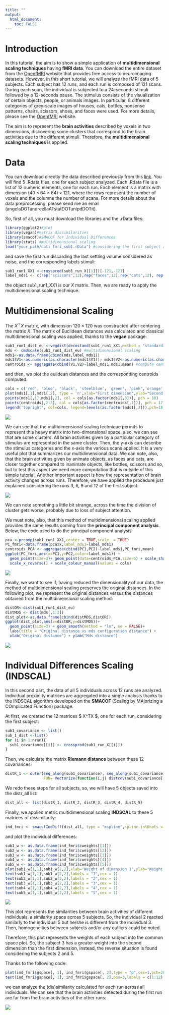 ---
title: ""
output: 
  html_document:
    toc: FALSE
---

# Introduction

In this tutorial, the aim is to show a simple application of **multidimensional scaling techniques** having **fMRI data**. You can download the entire dataset from the [OpenfMRI](https://openfmri.org/dataset/ds000105/) website that provides free access to neuroimaging datasets. 
However, in this short tutorial, we will analyze the fMRI data of 5 subjects. Each subject has 12 runs, and each run is composed of 121 scans.  During each scan, the individual is subjected to a 24-seconds stimuli followed by a 12-seconds pause. The stimulus consists of the visualization of certain objects, people, or animals images. In particular, 8 different categories of grey-scale images of houses, cats, bottles, nonsense patterns, chairs, scissors, shoes, and faces were used. For more details, please see the [OpenfMRI](https://openfmri.org/dataset/ds000105/) website.

The aim is to represent the **brain activities** described by voxels in two dimensions, discovering some clusters that correspond to the brain activities due to the different stimuli. Therefore, the **multidimensional scaling techniques** is applied.

# Data

You can download directly the data described previously from this [link](https://drive.google.com/open?id=1DceMW-cUf-c3j3jA3Djh8oIL2bhM8U-z). You will find 5 .Rdata files, one for each subject analyzed. 
Each .Rdata file is a list of 12 numeric elements, one for each run. Each element is a matrix with dimension $(40 \times 64 \times 64) \times 121$, where the rows represent the number of voxels and the columns the number of scans.  For more details about the data preprocessing, please send me an email (angelaDOTandreellaATstatDOTunipdDOTit).

So, first of all, you must download the libraries and the .rData files:

```r
library(ggplot2)#plot
library(vegan)#matrix dissimilarities
library(smacof)#SMACOF for Individual Differences
library(stats) #multidimensional scaling
load("your_path/dati_fmri_sub1.rData") #considering the first subject as example
```

and save the first run discarding the last settling volume considered as noise, and the corresponding labels stimuli:

```r
sub1_run1_XX1 <-crossprod(sub1_run_X[[1]])[-121,-121]
label_mds1 <- c(rep("scissors",12),rep("faces",12),rep("cats",12), rep("shoes",12), rep("house",12),rep("scrambledpix",12),rep("bottle",12) , rep("chair",12),rep("pausa",12),rep("pausa",12))
```

the object sub1_run1_XX1 is our $X$ matrix. Then, we are ready to apply the multidimensional scaling technique.

# Multidimensional Scaling 

The $X^\top X$ matrix, with dimension $120 \times 120$ was constructed after centering the matrix $X$. The matrix of Euclidean distances was calculated and classical multidimensional scaling was applied, thanks to the **vegan** package:

```r
sub1_run1_dist_eu <-vegdist(decostand(sub1_run1_XX1,method = "standardize"),method = "euclidean") #euclidean distance
mds <- cmdscale(sub1_run1_dist_eu) #multidimensional scaling
mds1<-as.data.frame(cbind(mds,label_mds1)) 
mds1$V1<-as.numeric(as.character(mds1$V1)); mds1$V2<-as.numeric(as.character(mds1$V2))
centroids <- aggregate(cbind(V1,V2)~label_mds1,mds1,mean) #compute centroids
```
and then, we plot the eulidean distances and the corresponding centroids computed:

```r
cols = c('red', 'blue', 'black', 'steelblue', 'green', 'pink','orange','yellow','brown')
plot(mds1[,1],mds1[,2], type = 'n',xlab="First dimension",ylab="Second dimension",main = "First Run")
points(mds1[,1],mds1[,2], col = cols[as.factor(mds1[,3])], pch = 18)
points(centroids[,2:3], col = cols[as.factor(centroids[,1])], pch = 17,cex=2)
legend('topright', col=cols, legend=levels(as.factor(mds1[,3])),pch=18, cex = 0.7)
```

![](Images/mds.png)


We can see that the multidimensional scaling technique permits to represent this heavy matrix into two-dimensional space, also, we can see that are some clusters.
All brain activities given by a particular category of stimulus are represented in the same cluster. Then, the y-axis can describe the stimulus categories and the x-axis the various scans applied. It is a very useful plot that summarizes our multidimensional data.
We can note, also, that the brain activities given by animate objects, as faces and cats, are closer together compared to inanimate objects, like bottles, scissors and so, but to test this aspect we need more computation that is outside of this simple tutorial.
Another important aspect is how the representation of brain activity changes across runs. Therefore, we have applied the procedure just explained considering the runs 3, 6, 9 and 12 of the first subject:


![](Images/plot_sub1_runALL.png)

We can note something a little bit strange, across the time the division of cluster gets worse, probably due to loss of subject  attention.

We must note, also, that this method of multidimensional scaling applied provides the same results coming from the **principal component analysis**. Below, the code used to do the principal component analysis:

```r
pca <-prcomp(sub1_run1_XX1,center = TRUE,scale. = TRUE)
PC_fmri<-data.frame(pca$x,label_mds1=label_mds1)
centroids_PCA <- aggregate(cbind(PC1,PC2)~label_mds1,PC_fmri,mean)
ggplot(PC_fmri,aes(x=PC1,y=PC2,color=label_mds1)) +
  geom_point(size=3)+ geom_point(data=centroids_PCA,size=5) + scale_shape_manual(values=c(3,23)) + 
  scale_x_reverse() + scale_colour_manual(values = cols)
```

![](Images/plot_sub1_run1_pca.png)

Finally, we want to see if, having reduced the dimensionality of our data, the method of multidimensional scaling preserves the original distances. In the following plot, we represent the original distances versus the distances obtained from the multidimensional scaling method:

```r
distOR<-dist(sub1_run1_dist_eu)
distMDS <- dist(mds[,1:2])
dist_plot<-as.data.frame(cbind(distMDS,distOR))
ggplot(dist_plot,aes(x=distOR,y=distMDS))+
  geom_point(size=3) + geom_smooth(method = "lm", se = FALSE)+
  labs(title = "Original distance vs mds configuration distance") +
  xlab("Original distance") + ylab("Mds distance")
```

![](Images/diagnosticplot_sub1_run1.png)


# Individual Differences Scaling (INDSCAL) 

In this second part, the data of all 5 individuals across 12 runs are analyzed. Individual proximity matrices are aggregated into a single analysis thanks to the INDSCAL algorithm developed on the **SMACOF** (Scaling by MAjorizing a COmplicated Function) package. 

At first, we created the 12 matrices $ X^TX $, one for each run, considering the first subject:

```r
sub1_covariance <- list()
sub_1_dist <-list()
for (i in 1:nrun){
  sub1_covariance[[i]] <- crossprod(sub1_run_X[[i]])
}
```

Then, we calculate the matrix **Riemann distance** between these 12 covariances:

```r
distR_1 <- outer(seq_along(sub1_covariance), seq_along(sub1_covariance), 
                 FUN= Vectorize(function(i,j) distcov(sub1_covariance[[i]], sub1_covariance[[j]],method = "Riemannian")))
```
We redo these steps for all subjects, so, we will have 5 objects saved into the distr_all list:

```r
dist_all <- list(distR_1, distR_2, distR_3, distR_4, distR_5)
```

Finally, we applied metric multidimensional scaling **INDSCAL** to these 5 matrices of dissimilarity:

```r
ind_fmri <- smacofIndDiff(dist_all, type = "mspline",spline.intKnots = 50,itmax = 1000,spline.degree = 5,ndim = 2)
```

and plot the individual differences:

```r
sub1_w <- as.data.frame(ind_fmri$cweights[[1]])
sub2_w <- as.data.frame(ind_fmri$cweights[[2]])
sub3_w <- as.data.frame(ind_fmri$cweights[[3]])
sub4_w <- as.data.frame(ind_fmri$cweights[[4]])
sub5_w <- as.data.frame(ind_fmri$cweights[[5]])
plot(sub1_w[1,1],sub1_w[2,2],xlab="Weight of dimension 1",ylab="Weight of dimension 2",type = "n",main="INDSCAL weights of 5 subjects")
text(sub1_w[1,1],sub1_w[2,2],labels = "1",cex = 1)
text(sub2_w[1,1],sub2_w[2,2],labels = "2",cex = 1)
text(sub3_w[1,1],sub3_w[2,2],labels = "3",cex = 1)
text(sub4_w[1,1],sub4_w[2,2],labels = "4",cex = 1)
text(sub5_w[1,1],sub5_w[2,2],labels = "5",cex = 1)
```

![](Images/plot_INDSCAL_ind.png)

This plot represents the similarities between brain activities of different individuals, a similarity space across 5 subjects. So, the individual 2 reacted similarly to the individual 5 but he/she is different from the individual 3. Then, homogeneities between subjects and/or any outliers could be noted.

Therefore, this plot represents the weights of each subject into the common space plot. So, the subject 3 has a greater weight into the second dimension than the first dimension, instead, the reverse situation is found considering the subjects 2 and 5. 

Thanks to the following code:

```r
plot(ind_fmri$gspace[, 1], ind_fmri$gspace[, 2],type = "p",cex=1,pch=20,col="blue",ylim = c(min(ind_fmri$gspace[, 2]),max(ind_fmri$gspace[, 2])*1.4),main = "INDSCAL Configuration",xlab = "First dimension",ylab = "Second dimension")
text(ind_fmri$gspace[, 1], ind_fmri$gspace[, 2],pos=3,labels = c(1:12),col="blue",cex=0.85)
```

we can analyze the (dis)similarity calculated for each run across all individuals. We can see that the brain activities detected during the first run are far from the brain activities of the other runs:

![](plot_INDSCAL.png)

    
